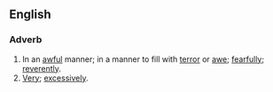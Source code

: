 ==English==
===Adverb===
#In an [[awful]] manner; in a manner to fill with [[terror]] or [[awe]]; [[fearfully]]; [[reverently]].
#[[Very]]; [[excessively]].